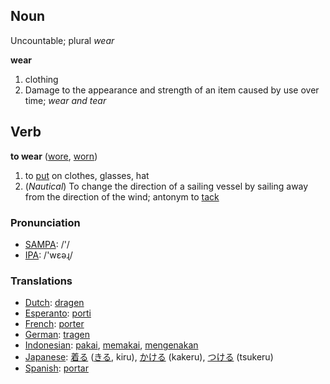 == Noun ==

Uncountable; plural ''wear''

'''wear'''

#clothing
#Damage to the appearance and strength of an item caused by use over time; ''wear and tear''

== Verb ==
'''to wear''' ([[wore]], [[worn]])

# to [[put]] on clothes, glasses, hat
# (''Nautical'') To change the direction of a sailing vessel by sailing away from the direction of the wind; antonym to [[tack]]

=== Pronunciation ===
*[[w:SAMPA|SAMPA]]: /'/
*[[w:IPA|IPA]]: /'wεəɻ/

=== Translations ===
*[[Dutch]]: [[dragen]]
*[[Esperanto]]: [[porti]]
*[[French]]: [[porter]]
*[[German]]: [[tragen]]
*[[Indonesian]]: [[pakai]], [[pakai|memakai]], [[kena|mengenakan]]
*[[Japanese]]: [[着る]] ([[きる]], kiru), [[かける]] (kakeru), [[つける]] (tsukeru)
*[[Spanish]]: [[portar]]